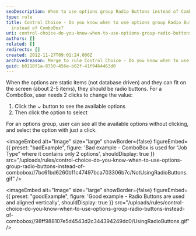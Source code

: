 ```yaml
---
seoDescription: When to use options group Radio Buttons instead of ComboBox? Use radio buttons when options are static, fit on screen, and require single-click selection.
type: rule
title: Control Choice - Do you know when to use options group Radio Buttons
  instead of ComboBox?
uri: control-choice-do-you-know-when-to-use-options-group-radio-buttons-instead-of-combobox
authors: []
related: []
redirects: []
created: 2012-11-27T09:01:24.000Z
archivedreason: Merge to rule Control Choice - Do you know when to use CheckBoxes?
guid: b0118f1a-8750-456e-b82f-41f9464463d0
---
```


When the options are static items (not database driven) and they can fit on the screen (about 2-5 items), they should be radio buttons.
For a ComboBox, user needs 2 clicks to change the value:

1. Click the &#8964; button to see the available options
2. Then click the option to select

For an options group, user can see all the available options without clicking, and select the option with just a click.

<imageEmbed
  alt="Image"
  size="large"
  showBorder={false}
  figureEmbed={{
    preset: "badExample",
    figure: 'Bad example - ComboBox is used for "Job Type" where it contains only 2 options',
    shouldDisplay: true
  }}
  src="/uploads/rules/control-choice-do-you-know-when-to-use-options-group-radio-buttons-instead-of-combobox//7bc61bd6260b11c47497bca703306b7c/NotUsingRadioButtons.gif"
/>

<imageEmbed
  alt="Image"
  size="large"
  showBorder={false}
  figureEmbed={{
    preset: "goodExample",
    figure: 'Good example - Radio Buttons are used and aligned vertically',
    shouldDisplay: true
  }}
  src="/uploads/rules/control-choice-do-you-know-when-to-use-options-group-radio-buttons-instead-of-combobox//98ff988107e5d4543d2c344394249dc0/UsingRadioButtons.gif"
/>
